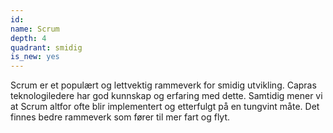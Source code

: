 ```yaml
---
id:
name: Scrum
depth: 4
quadrant: smidig
is_new: yes
---
```


Scrum er et populært og lettvektig rammeverk for smidig utvikling.
Capras teknologiledere har god kunnskap og erfaring med dette.
Samtidig mener vi at Scrum altfor ofte blir implementert og etterfulgt på en tungvint måte.
Det finnes bedre rammeverk som fører til mer fart og flyt.

